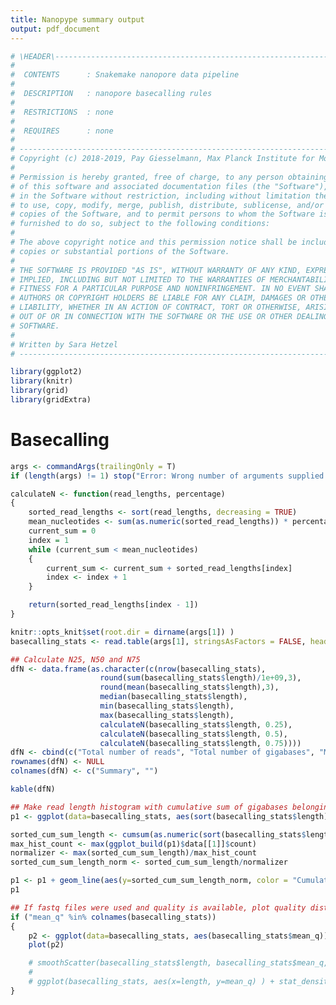 ```yaml
---
title: Nanopype summary output
output: pdf_document
---
```


```r
# \HEADER\-------------------------------------------------------------------------
#
#  CONTENTS      : Snakemake nanopore data pipeline
#
#  DESCRIPTION   : nanopore basecalling rules
#
#  RESTRICTIONS  : none
#
#  REQUIRES      : none
#
# ---------------------------------------------------------------------------------
# Copyright (c) 2018-2019, Pay Giesselmann, Max Planck Institute for Molecular Genetics
#
# Permission is hereby granted, free of charge, to any person obtaining a copy
# of this software and associated documentation files (the "Software"), to deal
# in the Software without restriction, including without limitation the rights
# to use, copy, modify, merge, publish, distribute, sublicense, and/or sell
# copies of the Software, and to permit persons to whom the Software is
# furnished to do so, subject to the following conditions:
#
# The above copyright notice and this permission notice shall be included in all
# copies or substantial portions of the Software.
#
# THE SOFTWARE IS PROVIDED "AS IS", WITHOUT WARRANTY OF ANY KIND, EXPRESS OR
# IMPLIED, INCLUDING BUT NOT LIMITED TO THE WARRANTIES OF MERCHANTABILITY,
# FITNESS FOR A PARTICULAR PURPOSE AND NONINFRINGEMENT. IN NO EVENT SHALL THE
# AUTHORS OR COPYRIGHT HOLDERS BE LIABLE FOR ANY CLAIM, DAMAGES OR OTHER
# LIABILITY, WHETHER IN AN ACTION OF CONTRACT, TORT OR OTHERWISE, ARISING FROM,
# OUT OF OR IN CONNECTION WITH THE SOFTWARE OR THE USE OR OTHER DEALINGS IN THE
# SOFTWARE.
#
# Written by Sara Hetzel
# ---------------------------------------------------------------------------------
```

```r
library(ggplot2)
library(knitr)
library(grid)
library(gridExtra)
```

# Basecalling

```r
args <- commandArgs(trailingOnly = T)
if (length(args) != 1) stop("Error: Wrong number of arguments supplied.")

calculateN <- function(read_lengths, percentage)
{
    sorted_read_lengths <- sort(read_lengths, decreasing = TRUE)
    mean_nucleotides <- sum(as.numeric(sorted_read_lengths)) * percentage
    current_sum = 0
    index = 1
    while (current_sum < mean_nucleotides)
    {
        current_sum <- current_sum + sorted_read_lengths[index]
        index <- index + 1
    }

    return(sorted_read_lengths[index - 1])
}
```

```r
knitr::opts_knit$set(root.dir = dirname(args[1]) )
basecalling_stats <- read.table(args[1], stringsAsFactors = FALSE, header = TRUE, sep='\t')

## Calculate N25, N50 and N75
dfN <- data.frame(as.character(c(nrow(basecalling_stats),
                    round(sum(basecalling_stats$length)/1e+09,3),
                    round(mean(basecalling_stats$length),3),
                    median(basecalling_stats$length),
                    min(basecalling_stats$length),
                    max(basecalling_stats$length),
                    calculateN(basecalling_stats$length, 0.25),
                    calculateN(basecalling_stats$length, 0.5),
                    calculateN(basecalling_stats$length, 0.75))))
dfN <- cbind(c("Total number of reads", "Total number of gigabases", "Mean read length (bp)", "Median read length (bp)", "Minimum read length (bp)", "Maximum read length (bp)", "N25 (bp)", "N50 (bp)", "N75 (bp)"), dfN)
rownames(dfN) <- NULL
colnames(dfN) <- c("Summary", "")

kable(dfN)

## Make read length histogram with cumulative sum of gigabases belonging to read lengths
p1 <- ggplot(data=basecalling_stats, aes(sort(basecalling_stats$length))) + geom_histogram(aes(color = "Count read length"), binwidth = 50, fill = "royalblue4", show.legend = FALSE) + labs(x="Read length (up to 95% quantile)", y="Number of reads") + xlim(c(0,quantile(basecalling_stats$length, 0.95))) + theme_classic()

sorted_cum_sum_length <- cumsum(as.numeric(sort(basecalling_stats$length)))
max_hist_count <- max(ggplot_build(p1)$data[[1]]$count)
normalizer <- max(sorted_cum_sum_length)/max_hist_count
sorted_cum_sum_length_norm <- sorted_cum_sum_length/normalizer

p1 <- p1 + geom_line(aes(y=sorted_cum_sum_length_norm, color = "Cumulative sum gigabases"), size = 1) + scale_y_continuous(sec.axis = sec_axis(~.*normalizer/1e+09, name = "Cumulative sum of gigabases")) + scale_colour_manual("Measurement", values = c("royalblue4", "black"), labels=c("Count read length","Cumulative sum gigabases")) + theme(legend.position="bottom")
p1

## If fastq files were used and quality is available, plot quality distribution
if ("mean_q" %in% colnames(basecalling_stats))
{
    p2 <- ggplot(data=basecalling_stats, aes(basecalling_stats$mean_q)) + geom_histogram(binwidth = 0.1, fill = "royalblue4") + labs(x="Mean quality of read", y="Number of reads") + theme_classic()
    plot(p2)

    # smoothScatter(basecalling_stats$length, basecalling_stats$mean_q, xlim = c(0,quantile(basecalling_stats$length, 0.95)), xlab = "Read length (up to 95% quantile)", ylab = "Mean quality of read", cex.axis = 0.7)
    #
    # ggplot(basecalling_stats, aes(x=length, y=mean_q) ) + stat_density_2d(aes(fill = ..density..^0.25), geom = "raster", contour = FALSE) + scale_fill_distiller(palette=1, direction=1) + xlim(c(0,quantile(basecalling_stats$length, 0.95))) + theme_classic() + labs(x="Read length (up to 95% quantile)", y="Mean quality of read") + theme(legend.position="none")
}    

```
